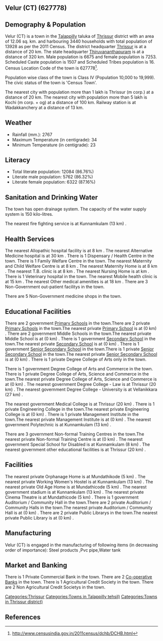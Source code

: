 {{Infobox settlement
| name=Velur (CT)
| native_name=
| native_name_lang=
| other_name=
| nickname=
| settlement_type=Town
| image_skyline=
| image_alt=
| image_caption=
| pushpin_map=India Kerala
| pushpin_label_position=right
| pushpin_map_alt=
| pushpin_map_caption=Location in Kerala, India
| latd=
| latm=
| lats=
| latNS=
| longd=
| longm=
| longs=
| longEW=
| coordinates_display=inline,title
| subdivision_type=Country
| subdivision_name={{flag|India}}
| subdivision_type1=[[States and territories of India|State]]
| subdivision_name1=Kerala 
| subdivision_type2=[[List of districts of India|District]]
| subdivision_name2=Thrissur
| subdivision_type3=Tahsil
| subdivision_name3=Talappilly
| website=
| established_title=<!-- Established -->
| established_date=
| founder=
| named_for=
| government_type=
| governing_body=
| unit_pref=Metric
| area_footnotes=
| area_rank=
| area_total_km2=12.06
| elevation_footnotes=
| elevation_m=
| population_total=13928
| population_as_of=2011
| population_rank=
| population_density_km2=1154
| population_demonym=
| population_footnotes=
| demographics_type1=Languages=
| demographics1_title1=Official=
| demographics1_info1=[[Malayalam language|Malayalam]]
| timezone1=[[Indian Standard Time|IST]]
| utc_offset1==+5:30
| postal_code_type=[[Postal Index Number|PIN]]
| postal_code=
| area_code_type=Telephone code
| area_code=
| registration_plate=
| blank1_name_sec1=Nearest city
| blank1_info_sec1=[[Thrissur (m corp.)]]
| blank2_name_sec1=[[Human sex ratio|Sex ratio]]
| blank2_info_sec1=1086
| blank3_name_sec1=Literacy
| blank3_info_sec1=86.76%
| blank1_name_sec2=[[2011 Census of India|2011 census]] code
| blank1_info_sec2=627778
| footnotes=
}}

== Velur (CT) (627778) ==

== Demography & Population ==

Velur (CT) is a town in the [[Talappilly]] taluka of [[Thrissur]] district with an area of 12.06 sq. km. and harbouring 3440 households with total population of 13928 as per the 2011 Census. The district headquarter [[Thrissur]] is at a distance of 20 km. The state headquarter [[Thiruvananthapuram]] is at a distance of 320 km. Male population is 6675 and female population is 7253. Scheduled Caste population is 1507 and Scheduled Tribes population is 16. Census Location Code of the town is 627778<ref>http://www.censusindia.gov.in/2011census/dchb/DCHB.html</ref>.

Population wise class of the town is Class IV (Population 10,000 to 19,999).
The civic status of the town is 'Census Town'.

The nearest city with population more than 1 lakh is Thrissur (m corp.) at a distance of 20 km. The nearest city with population more than 5 lakh is Kochi (m corp. + og)  at a distance of 100 km. Railway station is at Wadakkanchery at a distance of 13 km.


== Weather ==  
* Rainfall (mm.): 2767 
* Maximum Temperature (in centigrade): 34
* Minimum Temperature (in centigrade): 23


== Literacy ==  
* Total literate population: 12084 (86.76%)
* Literate male population: 5762 (86.32%)
* Literate female population: 6322 (87.16%)


== Sanitation and Drinking Water ==  
The town has open drainage system.
The capacity of the water supply system is 150 kilo-litres.

The nearest fire fighting service is at Kunnamkulam (13 km) .


== Health Services ==
The nearest Allopathic hospital facility is at 8 km .
The nearest Alternative Medicine hospital is at 30 km .
There is 1 Dispensary / Health Centre in the town.
There is 1 Family Welfare Centre in the town.
The nearest Maternity and Child Welfare Centre is at 8 km .
The nearest Maternity Home is at 8 km .
The nearest T.B. clinic is at 8 km .
The nearest Nursing Home is at  km .
There is 1 Veterinary hospital in the town.
The nearest Mobile health clinic is at 15 km .
The nearest Other medical amenities is at 18 km .
There are 3 Non-Government out-patient facilitys in the town.


There are 5 Non-Government medicine shops in the town.


== Educational Facilities ==
There are 2 government [[Primary School]]s in the town.There are 2 private [[Primary School]]s in the town.The nearest private [[Primary School]] is at  (0 km) .
There are 2 government Middle Schools in the town.The nearest private Middle School is at  (0 km) .
There is 1 government [[Secondary School]] in the town.The nearest private [[Secondary School]] is at  (0 km) .
There is 1 government [[Senior Secondary School]] in the town.There is 1 private [[Senior Secondary School]] in the town.The nearest private [[Senior Secondary School]] is at  (0 km) .
There is 1 private Degree College of Arts only in the town. 
 
 
 
There is 1 government Degree College of Arts and Commerce in the town. 
There is 1 private Degree College of Arts, Science and Commerce in the town.The nearest private Degree College of Arts, Science and Commerce is at  (0 km) .
The nearest government Degree College - Law is at Thrissur (20 km) .
The nearest government Degree College - University is at Vellanikkara (27 km) .
 
The nearest government Medical College is at Thrissur (20 km) .
There is 1 private Engineering College in the town.The nearest private Engineering College is at  (0 km) .
There is 1 private Management Institute in the town.The nearest private Management Institute is at  (0 km) .
The nearest government Polytechnic is at Kunnamkulam (13 km) .
 
There are 3 government Non-formal Training Centres in the town.The nearest private Non-formal Training Centre is at  (0 km) .
The nearest government Special School for Disabled is at Kunnamkulam (8 km) .
The nearest government other educational facilities is at Thrissur (20 km) .


== Facilities ==
The nearest private Orphanage Home is at Mundathikode (5 km) .
The nearest private Working Women's Hostel is at Kunnamkulam (13 km) .
The nearest private Old Age Home is at Mundathicode (5 km) .
The nearest government stadium is at Kunnamkulam (13 km) .
The nearest private Cinema Theatre is at Mundathicode (5 km) .
There is 1 government Auditorium / Community Hall in the town.There are 2 private Auditorium / Community Halls in the town.The nearest private Auditorium / Community Hall is at  (0 km) .
There are 2 private Public Librarys in the town.The nearest private Public Library is at  (0 km) .


== Manufacturing ==
Velur (CT) is engaged in the manufacturing of following items (in decreasing order of importance): Steel products ,Pvc pipe,Water tank


== Market and Banking ==

There is 1 Private Commercial Bank in the town.
There are 2 [[Co-operative Bank]]s in the town.
There is 1 Agricultural Credit Society in the town.
There are 2 Non Agricultural Credit Societys in the town.


[[Categories:Thrissur]]
[[Categories:Towns in Talappilly tehsil)]]
[[Categories:Towns in Thrissur district)]]


== References ==
{{Reflist}}


